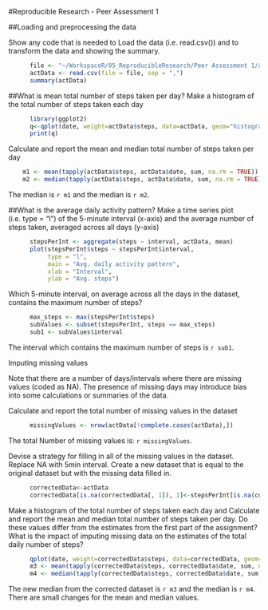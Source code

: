 #Reproducible Research - Peer Assessment 1

##Loading and preprocessing the data

Show any code that is needed to Load the data (i.e. read.csv()) and to transform the data and showing the summary.

```r
      file <- "~/WorkspaceR/05_ReproducibleResearch/Peer Assessment 1/activity.csv"
      actData <- read.csv(file = file, sep = ",")
      summary(actData)
```
##What is mean total number of steps taken per day?
Make a histogram of the total number of steps taken each day
```r
      library(ggplot2)
      q<-qplot(date, weight=actData$steps, data=actData, geom="histogram")
      print(q)
```

Calculate and report the mean and median total number of steps taken per day
```r
    m1 <- mean(tapply(actData$steps, actData$date, sum, na.rm = TRUE))
    m2 <- median(tapply(actData$steps, actData$date, sum, na.rm = TRUE))
```

The median is `r m1` and the median is `r m2`.

##What is the average daily activity pattern?
Make a time series plot (i.e. type = "l") of the 5-minute interval (x-axis) and the average number of steps taken, averaged across all days (y-axis)

```r
      stepsPerInt <- aggregate(steps ~ interval, actData, mean)
      plot(stepsPerInt$steps ~ stepsPerInt$interval,
           type = "l",
           main = "Avg. daily activity pattern",
           xlab = "Interval",
           ylab = "Avg. steps")
```

Which 5-minute interval, on average across all the days in the dataset, contains the maximum number of steps?

```r
      
      max_steps <- max(stepsPerInt$steps)
      subValues <- subset(stepsPerInt, steps == max_steps)
      sub1 <- subValues$interval
```

The interval which contains the maximum number of steps is `r sub1`.

Imputing missing values

Note that there are a number of days/intervals where there are missing values (coded as NA). The presence of missing days may introduce bias into some calculations or summaries of the data.

Calculate and report the total number of missing values in the dataset
```r
      missingValues <- nrow(actData[!complete.cases(actData),])
```

The total Number of missing values is: `r missingValues`.

Devise a strategy for filling in all of the missing values in the dataset. Replace NA with 5min interval.
Create a new dataset that is equal to the original dataset but with the missing data filled in.
```r
      correctedData<-actData
      correctedData[is.na(correctedData[, 1]), 1]<-stepsPerInt[is.na(correctedData[, 1]),2]
```

Make a histogram of the total number of steps taken each day and Calculate and report the mean and median total number of steps taken per day. Do these values differ from the estimates from the first part of the assignment? What is the impact of imputing missing data on the estimates of the total daily number of steps?
```r
      qplot(date, weight=correctedData$steps, data=correctedData, geom="histogram")
      m3 <- mean(tapply(correctedData$steps, correctedData$date, sum, na.rm = TRUE))
      m4 <- median(tapply(correctedData$steps, correctedData$date, sum, na.rm = TRUE))
```

The new median from the corrected dataset is `r m3` and the median is `r m4`.
There are small changes for the mean and median values.

